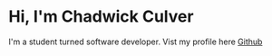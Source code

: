 # Hi, I'm Chadwick Culver

I'm a student turned software developer. Vist my profile here [Github](https://github.com/Culver-Services)
